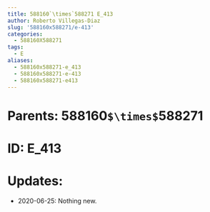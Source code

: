 ```yaml
---
title: 588160`\times`588271 E_413
author: Roberto Villegas-Diaz
slug: '588160x588271/e-413'
categories:
  - 588160X588271
tags:
  - E
aliases:
  - 588160x588271-e_413
  - 588160x588271-e-413
  - 588160x588271-e413
---
```


# **Parents**: 588160`$\times$`588271
# **ID**: E_413
# **Updates**: 
 - 2020-06-25: Nothing new.
